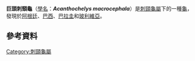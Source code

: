 {{Speciesbox
| image = Acanthochelys macrocephala.jpg
| status = NT
| status_system = IUCN3.1
| status_ref = <ref>{{IUCN2008 | assessors=Tortoise & Freshwater Turtle Specialist Group | year=1996 | title=Acanthochelys macrocephala | id=74 | downloaded=19 February 2009}}</ref>
| genus = Acanthochelys
| species = macrocephala
| authority = (Rhodin, Mittermeier & McMorris, 1984)<ref name=rhod84>Rhodin, A. G. J.;Mittermeier, R. A.;McMorris, J. R. 1984. Platemys macrocephala, a new species of chelid turtle from central Bolivia and the pantanal region of Brazil. Herpetologica 40 (1): 38-46</ref>
| synonyms = {{Collapse top|bg=#D3D3A4|title=<small>Synonymy</small>}}
* ''Platemys macrocephala'' <small>Rhodin, Mittermeier & McMorris, 1984</small>
* ''Acanthochelys macrocephala'' <small>(Rhodin, Mittermeier & McMorris, 1984)</small> <small>recombination</small><ref name=iver86>Iverson, J.B. 1986. A Checklist with Distribution Maps of the Turtles of the World. Paust Printing, Richmond, Indiana. viii + 282 pp.</ref>
* ''Phrynops chacoensis'' <small>Fritz & Pauler, 1992</small><ref name=frit92>Fritz, U. and Pauler, I. 1992. Phrynops chacoensis spec. nov. (Reptilia, Chelidae), eine neue Krötenkopfschildkröte. Mitt. Zool. Mus. Berl. 68(2):299–307.</ref>
{{Collapse bottom}}
| synonyms_ref=<ref name=rhodin11>Rhodin, Anders G.J.; van Dijk, Peter Paul; Iverson, John B.; Shaffer, H. Bradley; Roger, Bour (2011-12-31). "[https://www.webcitation.org/64t6NrOyR?url=http://www.iucn-tftsg.org/wp-content/uploads/file/Accounts/crm_5_000_checklist_v4_2011.pdf Turtles of the world, 2011 update: Annotated checklist of taxonomy, synonymy, distribution and conservation status]". ''Chelonian Research Monographs'' 5:000.165-000.242. Archived from [http://www.iucn-tftsg.org/wp-content/uploads/file/Accounts/crm_5_000_checklist_v4_2011.pdf the original] on 2012-01-22.
</ref><ref name="Fritz 2007">Fritz, U. and Havaš, P. 2007. [https://www.webcitation.org/5v20ztMND?url=http://www.cnah.org/pdf_files/851.pdf Checklist of Chelonians of the World]. ''Vertebrate Zoology'' '''57'''(2):148-368 ISSN 18640-5755. Archived from [http://www.cnah.org/pdf_files/851.pdf the original] on 2010-12-17. Retrieved 29 May 2012.</ref>
}}

'''巨頭刺頸龜'''（[[學名|學名]]：'''''Acanthochelys macrocephala'''''）是[[刺頸龜屬|刺頸龜屬]]下的一種[[龜|龜]]，發現於[[阿根廷|阿根廷]]、[[巴西|巴西]]、[[巴拉圭|巴拉圭]]和[[玻利維亞|玻利維亞]]。

== 參考資料 ==
{{Reflist}}
{{Taxonbar|from=Q304406}}

[[Category:刺頸龜屬|Category:刺頸龜屬]]